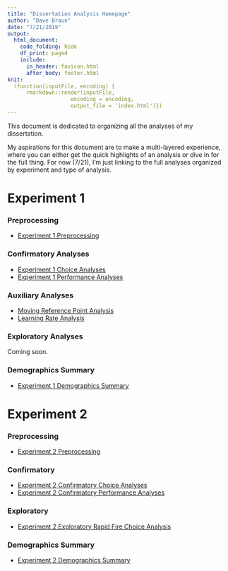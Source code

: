 ```yaml
---
title: "Dissertation Analysis Homepage"
author: "Dave Braun"
date: "7/21/2019"
output: 
  html_document:
    code_folding: hide
    df_print: paged
    include:
      in_header: favicon.html
      after_body: footer.html
knit:
  (function(inputFile, encoding) {
      rmarkdown::render(inputFile,
                    encoding = encoding,
                    output_file = 'index.html')})
---
```


This document is dedicated to organizing all the analyses of my dissertation.   

My aspirations for this document are to make a multi-layered experience, where you can either get the quick highlights of an analysis or dive in for the full thing. For now (7/21), I'm just linking to the full analyses organized by experiment and type of analysis.  

# Experiment 1
### Preprocessing  
* [Experiment 1 Preprocessing](https://davebraun.org/dissertation/experiments/analysis/exp1/scripts/preprocessing/){target=_blank}

### Confirmatory Analyses
* [Experiment 1 Choice Analyses](https://davebraun.org/dissertation/experiments/analysis/exp1/scripts/confirmatory/choice/){target=_blank}
* [Experiment 1 Performance Analyses](https://davebraun.org/dissertation/experiments/analysis/exp1/scripts/confirmatory/performance/){target=_blank}

### Auxiliary Analyses
* [Moving Reference Point Analysis](https://davebraun.org/dissertation/experiments/analysis/exp1/scripts/auxiliary/movingReference/){target=_blank}
* [Learning Rate Analysis](https://davebraun.org/dissertation/experiments/analysis/exp1/scripts/auxiliary/learning/){target=_blank}

### Exploratory Analyses
Coming soon.

### Demographics Summary
* [Experiment 1 Demographics Summary](https://davebraun.org/dissertation/experiments/analysis/exp1/scripts/demo/){target=_blank}

# Experiment 2
### Preprocessing
* [Experiment 2 Preprocessing](https://davebraun.org/dissertation/experiments/analysis/exp2/scripts/preprocessing/){target=_blank}

### Confirmatory  
* [Experiment 2 Confirmatory Choice Analyses](https://davebraun.org/dissertation/experiments/analysis/exp2/scripts/confirmatory/choice/){target=_blank}
* [Experiment 2 Confirmatory Performance Analyses](https://davebraun.org/dissertation/experiments/analysis/exp2/scripts/confirmatory/performance){target=_blank}

### Exploratory
* [Experiment 2 Exploratory Rapid Fire Choice Analysis](https://davebraun.org/dissertation/experiments/analysis/exp2/scripts/exploratory/rapidFire/){target=_blank}

### Demographics Summary
* [Experiment 2 Demographics Summary](https://davebraun.org/dissertation/experiments/analysis/exp2/scripts/demo/){target=_blank}



